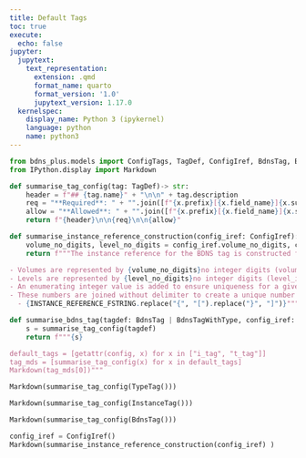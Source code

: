 ```yaml
---
title: Default Tags
toc: true
execute:
  echo: false
jupyter:
  jupytext:
    text_representation:
      extension: .qmd
      format_name: quarto
      format_version: '1.0'
      jupytext_version: 1.17.0
  kernelspec:
    display_name: Python 3 (ipykernel)
    language: python
    name: python3
---
```

```python
from bdns_plus.models import ConfigTags, TagDef, ConfigIref, BdnsTag, BdnsTagWithType, TypeTag, InstanceTag, INSTANCE_REFERENCE_FSTRING
from IPython.display import Markdown
```

```python
def summarise_tag_config(tag: TagDef)-> str:  
    header = f"## {tag.name}" + "\n\n" + tag.description
    req = "**Required**: " + "".join([f"{x.prefix}[{x.field_name}]{x.suffix}" for x in tag.fields if not x.allow_none]).strip("/")
    allow = "**Allowed**: " + "".join([f"{x.prefix}[{x.field_name}]{x.suffix}" for x in tag.fields]).strip("/")
    return f"{header}\n\n{req}\n\n{allow}"

def summarise_instance_reference_construction(config_iref: ConfigIref):
    volume_no_digits, level_no_digits = config_iref.volume_no_digits, config_iref.level_no_digits
    return f"""The instance reference for the BDNS tag is constructed from volume and level data as follows:

- Volumes are represented by {volume_no_digits}no integer digits (volume_id).
- Levels are represented by {level_no_digits}no integer digits (level_id).
- An enumerating integer value is added to ensure uniqueness for a given floor / level (level_instance_id).
- These numbers are joined without delimiter to create a unique number for a given abbreviation:
  - {INSTANCE_REFERENCE_FSTRING.replace("{", "[").replace("}", "]")}"""

def summarise_bdns_tag(tagdef: BdnsTag | BdnsTagWithType, config_iref: ConfigIref):
    s = summarise_tag_config(tagdef)
    return f"""{s}

default_tags = [getattr(config, x) for x in ["i_tag", "t_tag"]]
tag_mds = [summarise_tag_config(x) for x in default_tags]
Markdown(tag_mds[0])"""
```

```python
Markdown(summarise_tag_config(TypeTag()))
```

```python
Markdown(summarise_tag_config(InstanceTag()))
```

```python
Markdown(summarise_tag_config(BdnsTag()))
```

```python
config_iref = ConfigIref()
Markdown(summarise_instance_reference_construction(config_iref) )
```
